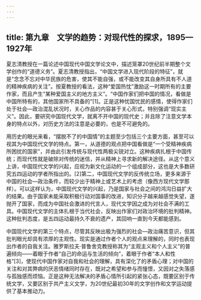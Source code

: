 ```yaml
---
---
---
```

title: 第九章　文学的趋势：对现代性的探求，1895—1927年
---



夏志清教授在一篇论述中国现代中国文学论文中，描述笼罩20世纪前半期整个文学创作的“道德义务”。夏志清教授指出，“中国文学进入现代阶段的特征”，就是“念念不忘对中华民族的危害，使其不能自强，或不能改变其自身所具有不人道的精神疾病的关注”。按夏教授的看法，这种“爱国热忱”激励这一时期所有的主要作家，而且产生“某种爱国主义的地方主义”。“中国作家们把中国的情况，看做是中国所特有的，其他国家所不具备的”[1]。正是这种忧国忧民的感情，使得作家们处于社会—政治混乱状况时，关心作品的内容甚于关心形式，特别强调“现实主义”。因此，要研究中国现代文学，就离不开中国的现代史；并且除了注意文学本身的特点以外，对历史方法的注意是必要的，也是不可避免的。

用历史的眼光来看，“摆脱不了的中国情”的主题至少包括三个主要方面，甚至可以视其为中国现代文学的特点。第一，从道德的观点把中国看做是“一个受精神疾病所困扰的国家”，并由此引发传统与现代性两极尖锐对立。这种疾病扎根于中国传统；而现代性就是破除对传统的迷信，并从精神上寻求新的解决途径。从这个意义上讲，中国现代文学的兴起，应视为新文化运动的一个组成部分，这也是大多数研究五四运动的学者所指出的。[2]第二，中国现代文学的反传统立场，更多来源于中国的社会—政治条件，而较少出于精神上或艺术上的考虑（像西方现代文学那样）。可以这样认为，中国现代文学的兴起，乃是国家与社会之间的鸿沟日益扩大的结果。由于国家未能采取积极行动对国事的改进，知识分子越来越感觉失望，遂抛开了国家，而成为中国社会激进的代言人，现代文学因之成为对社会不满的工具。中国现代文学的主体扎根于当代社会，反映出作家们对政治环境的批判精神。这种批判态度，是五四运动最持久不衰的遗产，其回响一直到今天都能感到。

中国现代文学的第三个特点，尽管其反映出极为强烈的社会—政治痛苦意识，但其批判眼光却具有浓厚的主观性。现实是通过作者个人的观点来理解的，同时也表现出作者的自我关注。雅罗斯拉夫·普鲁舍克教授称其为“主观主义和个人主义”的普遍倾向——着眼于作者“自己的命运与生活的倾向”，着眼于作者“本人和性格”[3]，使现代中国作家对自我和社会的理解，具有深化了的矛盾心理；对中国的关注和对其弊病的厌恶情绪同时存在，既对之希望和参与而憧憬，又因对之失落感与孤独感而烦恼。正是这种无法解决的矛盾心情所引起的紧张心态，既要区别于传统文学，又要区别于共产主义文学，为20世纪最初30年的文学创作和文学运动提供了基本推动力。